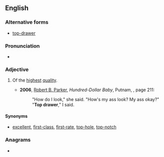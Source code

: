 {{also|top-drawer}}
==English==

===Alternative forms===
* [[top-drawer]]

===Pronunciation===
* {{audio|En-au-top drawer.ogg|Audio (AU)|lang=en}}

===Adjective===
{{en-adj|-}}

# {{lb|en|idiomatic}} Of the [[highest]] [[quality]].
#* '''2006''', [[w:Robert_B._Parker|Robert B. Parker]], ''Hundred-Dollar Baby'', Putnam, {{ISBN|0399153764}}, page 211:
#*: "How do I look," she said. "How's my ass look? My ass okay?"
#*: "'''Top drawer'''," I said.

====Synonyms====
* [[excellent]], [[first-class]], [[first-rate]], [[top-hole]], [[top-notch]]

===Anagrams===
* {{anagrams|en|a=adeoprrtw|waterdrop}}